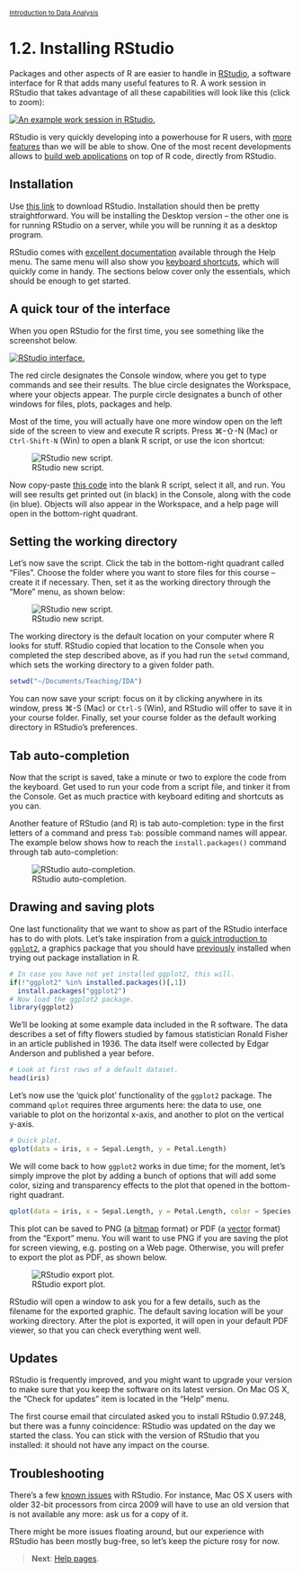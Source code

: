 <style>@import url(style.css);</style>
<small>[Introduction to Data Analysis](index.html)</small>

# 1.2. Installing RStudio

Packages and other aspects of R are easier to handle in [RStudio](http://rstudio.org/), a software interface for R that adds many useful features to R. A work session in RStudio that takes advantage of all these capabilities will look like this (click to zoom):
  
[![An example work session in RStudio.](images/rstudio-screenshot.png)](images/rstudio-screenshot.png)

RStudio is very quickly developing into a powerhouse for R users, with [more features](http://www.rstudio.com/ide/) than we will be able to show. One of the most recent developments allows to [build web applications](http://www.rstudio.com/shiny/) on top of R code, directly from RStudio.

## Installation

Use [this link](http://www.rstudio.com/ide/download/desktop) to download RStudio. Installation should then be pretty straightforward. You will be installing the Desktop version -- the other one is for running RStudio on a server, while you will be running it as a desktop program.

RStudio comes with [excellent documentation](http://www.rstudio.com/ide/docs/) available through the Help menu. The same menu will also show you [keyboard shortcuts](http://www.rstudio.com/ide/docs/using/keyboard_shortcuts), which will quickly come in handy. The sections below cover only the essentials, which should be enough to get started.

## A quick tour of the interface

When you open RStudio for the first time, you see something like the screenshot below.

[![RStudio interface.](images/rstudio-interface-1.png)](images/rstudio-interface-1.png)

The red circle designates the Console window, where you get to type commands and see their results. The blue circle designates the Workspace, where your objects appear. The purple circle designates a bunch of other windows for files, plots, packages and help.

Most of the time, you will actually have one more window open on the left side of the screen to view and execute R scripts. Press &#8984;-&#8679;-N (Mac) or `Ctrl-Shift-N` (Win) to open a blank R script, or use the icon shortcut:

![RStudio new script.](images/rstudio-new-script.png)

Now copy-paste [this code](https://gist.github.com/4555856) into the blank R script, select it all, and run. You will see results get printed out (in black) in the Console, along with the code (in blue). Objects will also appear in the Workspace, and a help page will open in the bottom-right quadrant.

## Setting the working directory

Let's now save the script. Click the tab in the bottom-right quadrant called "Files". Choose the folder where you want to store files for this course -- create it if necessary. Then, set it as the working directory through the "More" menu, as shown below:

![RStudio new script.](images/rstudio-setwd.png)

The working directory is the default location on your computer where R looks for stuff. RStudio copied that location to the Console when you completed the step described above, as if you had run the `setwd` command, which sets the working directory to a given folder path.

```r
setwd("~/Documents/Teaching/IDA")
```

You can now save your script: focus on it by clicking anywhere in its window, press &#8984;-S (Mac) or `Ctrl-S` (Win), and RStudio will offer to save it in your course folder.  Finally, set your course folder as the default working directory in RStudio's preferences.

## Tab auto-completion

Now that the script is saved, take a minute or two to explore the code from the keyboard. Get used to run your code from a script file, and tinker it from the Console. Get as much practice with keyboard editing and shortcuts as you can.

Another feature of RStudio (and R) is tab auto-completion: type in the first letters of a command and press `Tab`: possible command names will appear. The example below shows how to reach the `install.packages()` command through tab auto-completion:

![RStudio auto-completion.](images/rstudio-autocompletion.png)

## Drawing and saving plots

One last functionality that we want to show as part of the RStudio interface has to do with plots. Let's take inspiration from a [quick introduction to `ggplot2`](http://blog.echen.me/2012/01/17/quick-introduction-to-ggplot2/), a graphics package that you should have [previously](11_r.html) installed when trying out package installation in R.

```r
# In case you have not yet installed ggplot2, this will.
if(!"ggplot2" %in% installed.packages()[,1])
  install.packages("ggplot2")
# Now load the ggplot2 package.
library(ggplot2)
```

We'll be looking at some example data included in the R software. The data describes a set of fifty flowers studied by famous statistician Ronald Fisher in an article published in 1936. The data itself were collected by Edgar Anderson and published a year before.

```r
# Look at first rows of a default dataset.
head(iris)
```

Let's now use the 'quick plot' functionality of the `ggplot2` package. The command `qplot` requires three arguments here: the data to use, one variable to plot on the horizontal x-axis, and another to plot on the vertical y-axis.

```r
# Quick plot.
qplot(data = iris, x = Sepal.Length, y = Petal.Length)
```

We will come back to how `ggplot2` works in due time; for the moment, let's simply improve the plot by adding a bunch of options that will add some color, sizing and transparency effects to the plot that opened in the bottom-right quadrant.

```r
qplot(data = iris, x = Sepal.Length, y = Petal.Length, color = Species, size = Petal.Width, alpha = I(0.7))
```

This plot can be saved to PNG (a [bitmap](https://en.wikipedia.org/wiki/Raster_graphics) format) or PDF (a [vector](https://en.wikipedia.org/wiki/Vector_graphics) format) from the "Export" menu. You will want to use PNG if you are saving the plot for screen viewing, e.g. posting on a Web page. Otherwise, you will prefer to export the plot as PDF, as shown below.

![RStudio export plot.](images/rstudio-save-plot.png)

RStudio will open a window to ask you for a few details, such as the filename for the exported graphic. The default saving location will be your working directory. After the plot is exported, it will open in your default PDF viewer, so that you can check everything went well.

## Updates

RStudio is frequently improved, and you might want to upgrade your version to make sure that you keep the software on its latest version. On Mac OS X, the "Check for updates" item is located in the "Help" menu.

The first course email that circulated asked you to install RStudio 0.97.248, but there was a funny coincidence: RStudio was updated on the day we started the class. You can stick with the version of RStudio that you installed: it should not have any impact on the course.

## Troubleshooting

There's a few [known issues](http://support.rstudio.org/help/kb/troubleshooting/troubleshooting-guide-using-rstudio) with RStudio. For instance, Mac OS X users with older 32-bit processors from circa 2009 will have to use an old version that is not available any more: ask us for a copy of it.

There might be more issues floating around, but our experience with RStudio has been mostly bug-free, so let's keep the picture rosy for now.

> __Next__: [Help pages](13_help.html).
